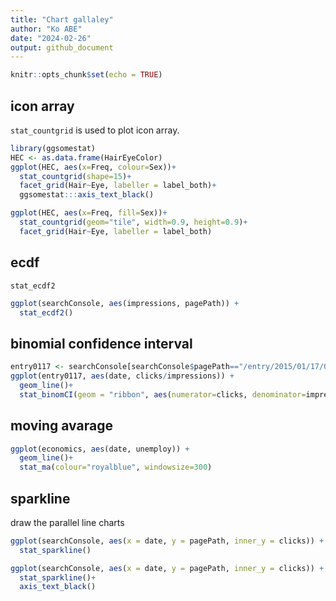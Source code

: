 ```yaml
---
title: "Chart gallaley"
author: "Ko ABE"
date: "2024-02-26"
output: github_document
---
```


```r
knitr::opts_chunk$set(echo = TRUE)
```

## icon array

`stat_countgrid` is used to plot icon array.



```r
library(ggsomestat)
HEC <- as.data.frame(HairEyeColor)
ggplot(HEC, aes(x=Freq, colour=Sex))+
  stat_countgrid(shape=15)+
  facet_grid(Hair~Eye, labeller = label_both)+
  ggsomestat:::axis_text_black()
```
```r
ggplot(HEC, aes(x=Freq, fill=Sex))+
  stat_countgrid(geom="tile", width=0.9, height=0.9)+
  facet_grid(Hair~Eye, labeller = label_both)
```


## ecdf

`stat_ecdf2`

```r
ggplot(searchConsole, aes(impressions, pagePath)) +
  stat_ecdf2()
```

## binomial confidence interval

```r
entry0117 <- searchConsole[searchConsole$pagePath=="/entry/2015/01/17/064522",]
ggplot(entry0117, aes(date, clicks/impressions)) +
  geom_line()+
  stat_binomCI(geom = "ribbon", aes(numerator=clicks, denominator=impressions), alpha=0.3)
```

## moving avarage

```r
ggplot(economics, aes(date, unemploy)) +
  geom_line()+
  stat_ma(colour="royalblue", windowsize=300)
```
## sparkline

draw the parallel line charts

```r
ggplot(searchConsole, aes(x = date, y = pagePath, inner_y = clicks)) +
  stat_sparkline()
```

```r
ggplot(searchConsole, aes(x = date, y = pagePath, inner_y = clicks)) +
  stat_sparkline()+
  axis_text_black()
```
